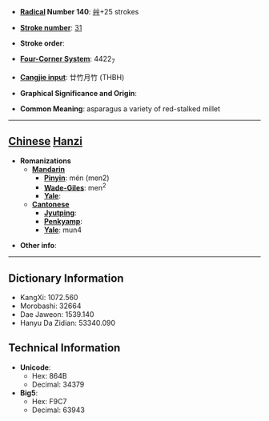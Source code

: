 * '''[[Wiktionary:Chinese radical index| Radical]] Number 140''': [[Wiktionary:Chinese radical index 艸|艸]]+25 strokes

* '''[[Wiktionary:Chinese total strokes index|Stroke number]]''': [[Wiktionary:Chinese total strokes index 31|31]]

* '''Stroke order''': 

* '''[[Wiktionary:Chinese four corner index|Four-Corner System]]''': 4422<sub>7</sub>

* '''[[Wiktionary:Chinese Cangjie index|Cangjie input]]''': 廿竹月竹 (THBH)

* '''Graphical Significance and Origin''': 

* '''Common Meaning''': asparagus a variety of red-stalked millet

----

== [[Chinese]] [[Hanzi]] ==

* '''Romanizations'''
** '''[[Mandarin]]'''
*** '''[[Pinyin]]''': mén (men2)
*** '''[[Wade-Giles]]''': men<sup>2</sup>
*** '''[[Yale]]''': 
** '''[[Cantonese]]'''
*** '''[[Jyutping]]''':
*** '''[[Penkyamp]]''': 
*** '''[[Yale]]''': mun4

* '''Other info''': 

----

== Dictionary Information ==

* KangXi: 1072.560
* Morobashi: 32664
* Dae Jaweon: 1539.140
* Hanyu Da Zidian: 53340.090

== Technical Information ==

* '''Unicode''':
** Hex: 864B
** Decimal: 34379
* '''Big5''':
** Hex: F9C7
** Decimal: 63943